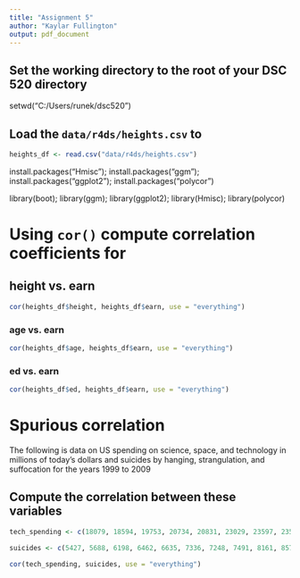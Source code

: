 ```yaml
---
title: "Assignment 5"
author: "Kaylar Fullington"
output: pdf_document
---
```


## Set the working directory to the root of your DSC 520 directory
setwd("C:/Users/runek/dsc520")

## Load the `data/r4ds/heights.csv` to
```r
heights_df <- read.csv("data/r4ds/heights.csv")
```

install.packages("Hmisc"); install.packages("ggm"); install.packages("ggplot2"); install.packages("polycor")

library(boot); library(ggm); library(ggplot2); library(Hmisc); library(polycor)

# Using `cor()` compute correlation coefficients for
## height vs. earn
```r
cor(heights_df$height, heights_df$earn, use = "everything")
```

### age vs. earn
```r
cor(heights_df$age, heights_df$earn, use = "everything")
```

### ed vs. earn
```r

cor(heights_df$ed, heights_df$earn, use = "everything")
```

# Spurious correlation
The following is data on US spending on science, space, and technology in millions of today's dollars and suicides by hanging, strangulation, and suffocation for the years 1999 to 2009

## Compute the correlation between these variables
```r

tech_spending <- c(18079, 18594, 19753, 20734, 20831, 23029, 23597, 23584, 25525, 27731, 29449)

suicides <- c(5427, 5688, 6198, 6462, 6635, 7336, 7248, 7491, 8161, 8578, 9000)

cor(tech_spending, suicides, use = "everything")

```